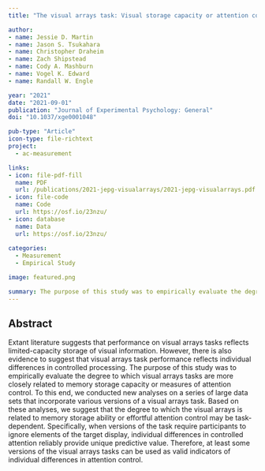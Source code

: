 ```yaml
---
title: "The visual arrays task: Visual storage capacity or attention control?"

author:
- name: Jessie D. Martin
- name: Jason S. Tsukahara
- name: Christopher Draheim
- name: Zach Shipstead
- name: Cody A. Mashburn
- name: Vogel K. Edward
- name: Randall W. Engle

year: "2021"
date: "2021-09-01"
publication: "Journal of Experimental Psychology: General"
doi: "10.1037/xge0001048"

pub-type: "Article"
icon-type: file-richtext
project:
  - ac-measurement

links:
- icon: file-pdf-fill
  name: PDF
  url: /publications/2021-jepg-visualarrays/2021-jepg-visualarrays.pdf
- icon: file-code
  name: Code
  url: https://osf.io/23nzu/
- icon: database
  name: Data
  url: https://osf.io/23nzu/
  
categories:
  - Measurement
  - Empirical Study

image: featured.png

summary: The purpose of this study was to empirically evaluate the degree to which visual arrays tasks are more closely related to memory storage capacity or measures of attention control. Our results suggest that the degree to which the visual arrays is related to memory storage ability or effortful attention control may be task-dependent.
---
```


## Abstract

Extant literature suggests that performance on visual arrays tasks reflects limited-capacity storage of visual information. However, there is also evidence to suggest that visual arrays task performance reflects individual differences in controlled processing. The purpose of this study was to empirically evaluate the degree to which visual arrays tasks are more closely related to memory storage capacity or measures of attention control. To this end, we conducted new analyses on a series of large data sets that incorporate various versions of a visual arrays task. Based on these analyses, we suggest that the degree to which the visual arrays is related to memory storage ability or effortful attention control may be task-dependent. Specifically, when versions of the task require participants to ignore elements of the target display, individual differences in controlled attention reliably provide unique predictive value. Therefore, at least some versions of the visual arrays tasks can be used as valid indicators of individual differences in attention control.
